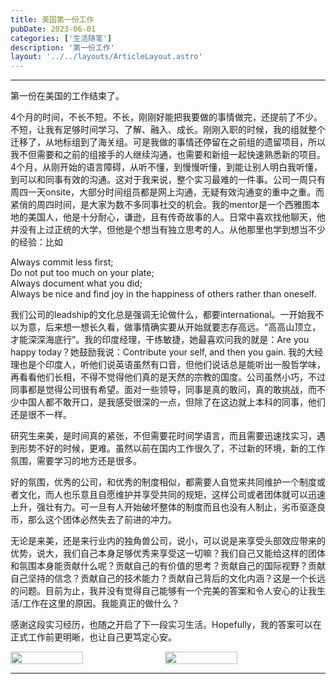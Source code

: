 ```yaml
---
title: 美国第一份工作
pubDate: 2023-06-01
categories: ['生活随笔']
description: '第一份工作'
layout: '../../layouts/ArticleLayout.astro'
---
```



---

第一份在美国的工作结束了。

4个月的时间，不长不短。不长，刚刚好能把我要做的事情做完，还提前了不少。不短，让我有足够时间学习、了解、融入、成长。刚刚入职的时候，我的组就整个迁移了，从地标组到了海关组。可是我做的事情还停留在之前组的遗留项目，所以我不但需要和之前的组接手的人继续沟通，也需要和新组一起快速熟悉新的项目。4个月，从刚开始的语言障碍，从听不懂，到慢慢听懂，到能让别人明白我听懂，到可以和同事有效的沟通。这对于我来说，整个实习最难的一件事。公司一周只有周四一天onsite，大部分时间组员都是网上沟通，无疑有效沟通变的重中之重。而紧俏的周四时间，是大家为数不多同事社交的机会。我的mentor是一个西雅图本地的美国人，他是十分耐心，谦逊，且有传奇故事的人。日常中喜欢找他聊天，他并没有上过正统的大学，但他是个想当有独立思考的人。从他那里也学到想当不少的经验：比如<br />

Always commit less first; <br />
Do not put too much on your plate; <br />
Always document what you did; <br />
Always be nice and find joy in the happiness of others rather than oneself. <br />

我们公司的leadship的文化总是强调无论做什么，都要international。一开始我不以为意，后来想一想长久看，做事情确实要从开始就要志存高远。“高高山顶立，才能深深海底行”。我的印度经理，干练敏捷，她最喜欢问我的就是：Are you happy today？她鼓励我说：Contribute your self, and then you gain. 我的大经理也是个印度人，听他们说英语虽然有口音，但他们说话总是能听出一股哲学味，再看看他们长相，不得不觉得他们真的是天然的宗教的国度。公司虽然小巧，不过同事都是觉得公司很有希望。面对一些领导，同事是真的敢问，真的敢挑战，而不少中国人都不敢开口，是我感受很深的一点，但除了在这边就上本科的同事，他们还是很不一样。

研究生来美，是时间真的紧张，不但需要花时间学语言，而且需要迅速找实习，遇到形势不好的时候，更难。虽然以前在国内工作很久了，不过新的环境，新的工作氛围，需要学习的地方还是很多。

好的氛围，优秀的公司，和优秀的制度相似，都需要人自觉来共同维护一个制度或者文化，而人也乐意且自愿维护并享受共同的规矩，这样公司或者团体就可以迅速上升，强壮有力。可一旦有人开始破坏整体的制度而且也没有人制止，劣币驱逐良币，那么这个团体必然失去了前进的冲力。

无论是来美，还是来行业内的独角兽公司，说小，可以说是来享受头部效应带来的优势，说大，我们自己本身足够优秀来享受这一切嘛？我们自己又能给这样的团体和氛围本身能贡献什么呢？贡献自己的有价值的思考？贡献自己的国际视野？贡献自己坚持的信念？贡献自己的技术能力？贡献自己背后的文化内涵？这是一个长远的问题。目前为止，我并没有觉得自己能够有一个完美的答案和令人安心的让我生活/工作在这里的原因。我能真正的做什么？

感谢这段实习经历，也随之开启了下一段实习生活。Hopefully，我的答案可以在正式工作前更明晰，也让自己更笃定心安。
<div style="display: flex;align-items: flex-start">
<img style="margin-right:5px;width:48%" src="https://i.postimg.cc/CLX4F1BJ/348476288-276144591598083-8470609669806001126-n.jpg"/>
<img style="width:48%" src="https://i.postimg.cc/hjQ28ddJ/347258880-276144594931416-1002394772920595898-n.jpg"/>
</div>

---


